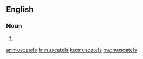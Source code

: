 ==English==

===Noun===
{{head|en}}

# {{plural of|muscatel}}

[[ar:muscatels]]
[[fr:muscatels]]
[[ku:muscatels]]
[[my:muscatels]]